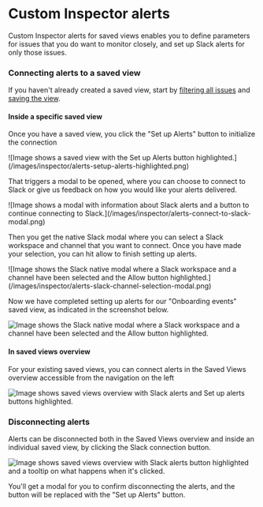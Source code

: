 # Custom Inspector alerts

Custom Inspector alerts for saved views enables you to define parameters for issues that you do want to monitor closely, and set up Slack alerts for only those issues.

### Connecting alerts to a saved view

If you haven't already created a saved view, start by [filtering all issues](/inspector/inspector-issues-view#sorting-and-filtering) and [saving the view](/inspector/inspector-issues-view#saving-a-filtered-view).

#### Inside a specific saved view

Once you have a saved view, you click the "Set up Alerts" button to initialize the connection
<div style={{ maxWidth: 600, paddingTop: '1.5rem' , margin: 'auto'}}>
![Image shows a saved view with the Set up Alerts button highlighted.](/images/inspector/alerts-setup-alerts-highlighted.png)
</div>

That triggers a modal to be opened, where you can choose to connect to Slack or give us feedback on how you would like your alerts delivered.

<div style={{ maxWidth: 600, paddingTop: '1.5rem' , margin: 'auto'}}>
![Image shows a modal with information about Slack alerts and a button to continue connecting to Slack.](/images/inspector/alerts-connect-to-slack-modal.png)
</div>

Then you get the native Slack modal where you can select a Slack workspace and channel that you want to connect. Once you have made your selection, you can hit allow to finish setting up alerts.

<div style={{ maxWidth: 400, paddingTop: '1.5rem' , margin: 'auto'}}>
   ![Image shows the Slack native modal where a Slack workspace and a channel have been selected and the Allow button highlighted.](/images/inspector/alerts-slack-channel-selection-modal.png)
</div>

Now we have completed setting up alerts for our "Onboarding events" saved view, as indicated in the screenshot below.

![Image shows the Slack native modal where a Slack workspace and a channel have been selected and the Allow button highlighted.](/images/inspector/alerts-successfully-connected-to-saved-view.png)

#### In saved views overview

For your existing saved views, you can connect alerts in the Saved Views overview accessible from the navigation on the left

![Image shows saved views overview with Slack alerts and Set up alerts buttons highlighted.](/images/inspector/alerts-saved-views-overview-with-alerts-highlighted.png)

### Disconnecting alerts

Alerts can be disconnected both in the Saved Views overview and inside an individual saved view, by clicking the Slack connection button.

![Image shows saved views overview with Slack alerts button highlighted and a tooltip on what happens when it's clicked.](/images/inspector/alerts-disconnect-from-saved-views-overview.png)

You'll get a modal for you to confirm disconnecting the alerts, and the button will be replaced with the "Set up Alerts" button.

